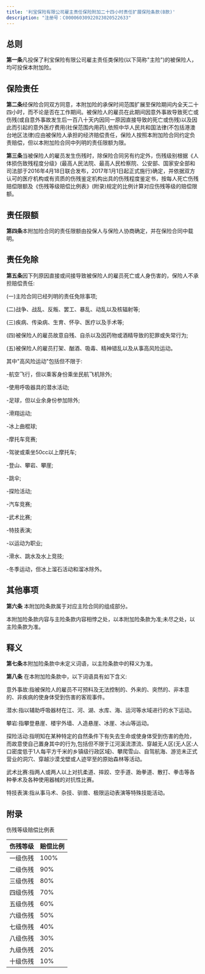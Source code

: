 ```yaml
---
title: '利宝保险有限公司雇主责任保险附加二十四小时责任扩展保险条款(B款)'
description: "注册号：C00006030922023020522633"
---
```


## 总则

**第一条**​ 凡投保了利宝保险有限公司雇主责任类保险(以下简称"主险")的被保险人，均可投保本附加险。

## 保险责任

**第二条**​ 经保险合同双方同意，本附加险的承保时间范围扩展至保险期间内全天二十四小时，而不论是否在工作期间。被保险人的雇员在此期间因意外事故导致死亡或伤残(或自意外事故发生后一百八十天内因同一原因直接导致的死亡或伤残)以及因此而引起的意外医疗费用(社保范围内用药),依照中华人民共和国法律(不包括港澳台地区法律)应由被保险人承担的经济赔偿责任，保险人按照本附加险合同约定负责赔偿，但以本附加险合同中列明的责任限额为限。

**第三条**​ 当被保险人的雇员发生伤残时，除保险合同另有约定外，伤残级别根据《人体损伤致残程度分级》(最高人民法院、最高人民检察院、公安部、国家安全部和司法部于2016年4月18日联合发布，2017年1月1日起正式施行)确定，并依据双方认可的医疗机构或有资质的伤残鉴定机构出具的伤残程度鉴定书，按每人死亡伤残赔偿限额及《伤残等级赔偿比例表》(附录)规定的比例计算对应伤残等级的赔偿限额。

## 责任限额

**第四条**​ 本附加险合同的责任限额由投保人与保险人协商确定，并在保险合同中载明。

## 责任免除

**第五条**​ 因下列原因直接或间接导致被保险人的雇员死亡或人身伤害的，保险人不承担赔偿责任:

(一)主险合同已经列明的责任免除事项;

(二)战争、战乱、反叛、罢工、暴乱、动乱以及核辐射等;

(三)疾病、传染病、生育、怀孕、医疗以及手术等;

(四)被保险人的雇员故意自残、自杀以及因药物或酒精导致的犯罪或失常行为;

(五)被保险人的雇员打架、酗酒、吸毒、精神错乱以及从事高风险运动。

其中"高风险运动"包括但不限于:

-航空飞行，但以乘客身份乘坐民航飞机除外;

-使用呼吸器具的潜水活动;

-足球，但以业余身份参加除外;

-滑翔运动;

-冰上曲棍球;

-摩托车竞赛;

-驾驶或乘坐50cc以上摩托车;

-登山、攀岩、攀崖;

-跳伞;

-探险活动;

-汽车竞赛;

-武术比赛;

-特技表演;

-以运动为职业;

-滑水、跳水及水上竞技;

-冬季运动，但冰上溜石活动和溜冰除外。

## 其他事项

**第六条**​ 本附加险条款属于对应主险合同的组成部分。

本附加险条款内容与主险条款内容相悖之处，以本附加险条款为准;未尽之处，以主险条款为准。

## 释义

**第七条**​ 本附加险条款中未定义词语，以主险条款中的释义为准。

**第八条**​ 在本附加险条款中，以下词语具有如下含义:

意外事故:指被保险人的雇员不可预料及无法控制的、外来的、突然的、非本意的、非疾病的使身体受到伤害的客观事件。

潜水:指以辅助呼吸器材在江、河、湖、水库、海、运河等水域进行的水下运动。

攀岩:指攀登悬崖、楼宇外墙、人造悬崖、冰崖、冰山等运动。

探险活动:指明知在某种特定的自然条件下有失去生命或使身体受到伤害的危险，而故意使自己置身其中的行为,包括但不限于江河溪流漂流、穿越无人区(无人区:人口密度低于1人每平方千米的乡镇级行政区域)、攀爬雪山、自驾航海、游览未正式营业的洞穴、穿越沙漠戈壁或人迹罕至的原始森林等活动。

武术比赛:指两人或两人以上对抗柔道、摔跤、空手道、跆拳道、散打、拳击等各种拳术及各种使用器械的对抗性比赛。

特技表演:指从事马术、杂技、驯兽、极限运动表演等特殊技能活动。

## 附录

伤残等级赔偿比例表

| 伤残等级 | 赔偿比例 |
| --- | --- |
| 一级伤残 | 100% |
| 二级伤残 | 90% |
| 三级伤残 | 80% |
| 四级伤残 | 70% |
| 五级伤残 | 60% |
| 六级伤残 | 50% |
| 七级伤残 | 40% |
| 八级伤残 | 30% |
| 九级伤残 | 20% |
| 十级伤残 | 10% |